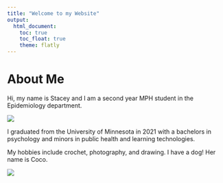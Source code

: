 ```yaml
---
title: "Welcome to my Website"
output: 
  html_document:
    toc: true
    toc_float: true
    theme: flatly
---
```


# About Me

Hi, my name is Stacey and I am a second year MPH student in the Epidemiology department. 

![](images/aboutme.jpg)

I graduated from the University of Minnesota in 2021 with a bachelors in psychology and minors in public health and learning technologies.

My hobbies include crochet, photography, and drawing. I have a dog! Her name is Coco.

![](images/mydog.jpg)